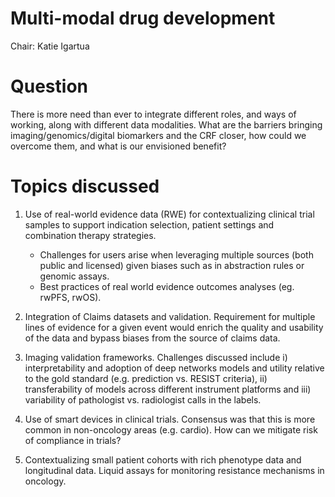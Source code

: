 # Multi-modal drug development

Chair: Katie Igartua

# Question

There is more need than ever to integrate different roles, and ways of working, along with different data modalities. What are the barriers bringing imaging/genomics/digital biomarkers and the CRF closer, how could we overcome them, and what is our envisioned benefit?

# Topics discussed

1. Use of real-world evidence data (RWE) for contextualizing clinical trial samples to support indication selection, patient settings and combination therapy strategies. 
    - Challenges for users arise when leveraging multiple sources (both public and licensed) given biases such as in abstraction rules or genomic assays.
    - Best practices of real world evidence outcomes analyses (eg. rwPFS, rwOS).

1. Integration of Claims datasets and validation. Requirement for multiple lines of evidence for a given event would enrich the quality and usability of the data and bypass biases from the source of claims data. 

1. Imaging validation frameworks.  Challenges discussed include i) interpretability and adoption of deep networks models and utility relative to the gold standard (e.g. prediction vs. RESIST criteria), ii) transferability of models across different instrument platforms and iii) variability of pathologist vs. radiologist calls in the labels. 

1. Use of smart devices in clinical trials. Consensus was that this is more common in non-oncology areas (e.g. cardio). How can we mitigate risk of compliance in trials?

1. Contextualizing small patient cohorts with rich phenotype data and longitudinal data. Liquid assays for monitoring resistance mechanisms in oncology.